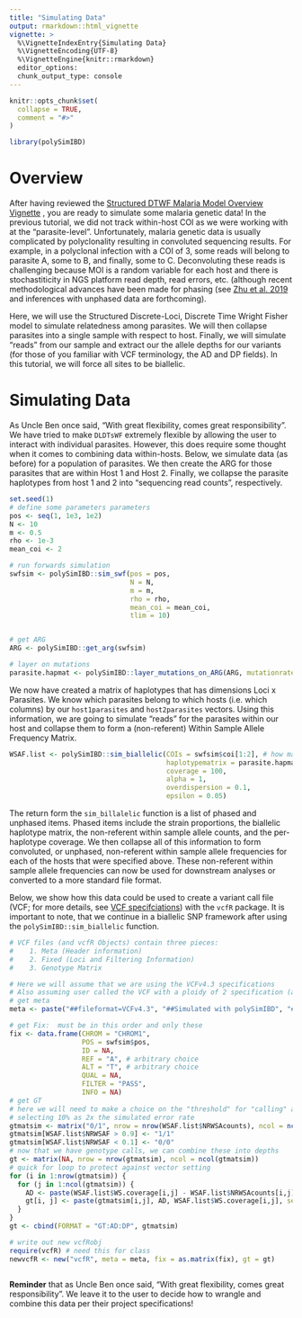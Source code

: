 ```yaml
---
title: "Simulating Data"
output: rmarkdown::html_vignette
vignette: >
  %\VignetteIndexEntry{Simulating Data}
  %\VignetteEncoding{UTF-8}
  %\VignetteEngine{knitr::rmarkdown}
  editor_options: 
  chunk_output_type: console
---
```


```r
knitr::opts_chunk$set(
  collapse = TRUE,
  comment = "#>"
)
```

```r
library(polySimIBD)
```

# Overview
After having reviewed the [Structured DTWF Malaria Model Overview Vignette](https://nickbrazeau.github.io/polySimIBD/articles/modframework_dldtstructuredwf.html) , you are ready to simulate some malaria genetic data! In the previous tutorial, we did not track within-host COI as we were working with at the "parasite-level". Unfortunately, malaria genetic data is usually complicated by polyclonality resulting in convoluted sequencing results. For example, in a polyclonal infection with a COI of 3, some reads will belong to parasite A, some to B, and finally, some to C. Deconvoluting these reads is challenging because MOI is a random variable for each host and there is stochastiticity in NGS platform read depth, read errors, etc. (although recent methodological advances have been made for phasing (see [Zhu et al. 2019](https://www.ncbi.nlm.nih.gov/pmc/articles/PMC6684230/) and inferences with unphased data are forthcoming).    

Here, we will use the Structured Discrete-Loci, Discrete Time Wright Fisher model to simulate relatedness among parasites. We will then collapse parasites into a single sample with respect to host. Finally, we will simulate "reads" from our sample and extract our the allele depths for our variants (for those of you familiar with VCF terminology, the AD and DP fields). In this tutorial, we will force all sites to be biallelic.  


# Simulating Data

As Uncle Ben once said, "With great flexibility, comes great responsibility". We have tried to make `DLDTsWF` extremely flexible by allowing the user to interact with individual parasites. However, this does require some thought when it comes to combining data within-hosts. Below, we simulate data (as before) for a population of parasites. We then create the ARG for those parasites that are within Host 1 and Host 2. Finally, we collapse the parasite haplotypes from host 1 and 2 into "sequencing read counts", respectively.    

```r
set.seed(1)
# define some parameters parameters
pos <- seq(1, 1e3, 1e2)
N <- 10
m <- 0.5
rho <- 1e-3
mean_coi <- 2

# run forwards simulation
swfsim <- polySimIBD::sim_swf(pos = pos,
                              N = N, 
                              m = m,
                              rho = rho, 
                              mean_coi = mean_coi,
                              tlim = 10)


# get ARG
ARG <- polySimIBD::get_arg(swfsim)

# layer on mutations
parasite.hapmat <- polySimIBD::layer_mutations_on_ARG(ARG, mutationrate = 0.1)
```

We now have created a matrix of haplotypes that has dimensions Loci x Parasites. We know which parasites belong to which hosts (i.e. which columns) by our `host1parasites` and `host2parasites` vectors. Using this information, we are going to simulate "reads" for the parasites within our host and collapse them to form a (non-referent) Within Sample Allele Frequency Matrix.

```r

WSAF.list <- polySimIBD::sim_biallelic(COIs = swfsim$coi[1:2], # how many haplotypes in each sample
                                       haplotypematrix = parasite.hapmat[, 1:sum(swfsim$coi[1:2])], 
                                       coverage = 100, 
                                       alpha = 1, 
                                       overdispersion = 0.1, 
                                       epsilon = 0.05)

```

The return form the `sim_billalelic` function is a list of phased and unphased items. Phased items include the strain proportions, the biallelic haplotype matrix, the non-referent within sample allele counts, and the per-haplotype coverage. We then collapse all of this information to form convoluted, or unphased, non-referent within sample allele frequencies for each of the hosts that were specified above. These non-referent within sample allele frequencies can now be used for downstream analyses or converted to a more standard file format.    
   
Below, we show how this data could be used to create a variant call file (VCF; for more details, see [VCF specifciations](https://samtools.github.io/hts-specs/VCFv4.3.pdf)) with the `vcfR` package. It is important to note, that we continue in a biallelic SNP framework after using the `polySimIBD::sim_biallelic` function. 

```r

# VCF files (and vcfR Objects) contain three pieces: 
#    1. Meta (Header information)
#    2. Fixed (Loci and Filtering Information)
#    3. Genotype Matrix 

# Here we will assume that we are using the VCFv4.3 specifications 
# Also assuming user called the VCF with a ploidy of 2 specification (allowed for homozyg-ref, heterozyg, homozyg-alt calls)
# get meta
meta <- paste("##fileformat=VCFv4.3", "##Simulated with polySimIBD", "##ploidy=2", collapse = "\n")

# get Fix:  must be in this order and only these
fix <- data.frame(CHROM = "CHROM1",
                  POS = swfsim$pos,
                  ID = NA,
                  REF = "A", # arbitrary choice 
                  ALT = "T", # arbitrary choice 
                  QUAL = NA,
                  FILTER = "PASS",
                  INFO = NA) 
# get GT
# here we will need to make a choice on the "threshold" for "calling" a homozyg-ref, heterozyg, or homozyg-alt allele
# selecting 10% as 2x the simulated error rate
gtmatsim <- matrix("0/1", nrow = nrow(WSAF.list$NRWSAcounts), ncol = ncol(WSAF.list$NRWSAcounts))
gtmatsim[WSAF.list$NRWSAF > 0.9] <- "1/1"
gtmatsim[WSAF.list$NRWSAF < 0.1] <- "0/0"
# now that we have genotype calls, we can combine these into depths
gt <- matrix(NA, nrow = nrow(gtmatsim), ncol = ncol(gtmatsim))
# quick for loop to protect against vector setting
for (i in 1:nrow(gtmatsim)) {
  for (j in 1:ncol(gtmatsim)) {
    AD <- paste(WSAF.list$WS.coverage[i,j] - WSAF.list$NRWSAcounts[i,j], WSAF.list$NRWSAcounts[i,j], sep = ",")
    gt[i, j] <- paste(gtmatsim[i,j], AD, WSAF.list$WS.coverage[i,j], sep = ":")
  }
}
gt <- cbind(FORMAT = "GT:AD:DP", gtmatsim)

# write out new vcfRobj
require(vcfR) # need this for class
newvcfR <- new("vcfR", meta = meta, fix = as.matrix(fix), gt = gt)



```

**Reminder** that as Uncle Ben once said, "With great flexibility, comes great responsibility". We leave it to the user to decide how to wrangle and combine this data per their project specifications! 
